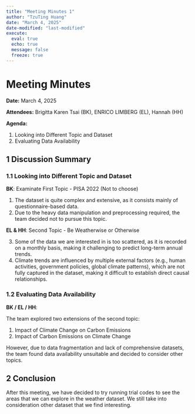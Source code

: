 ```yaml
---
title: "Meeting Minutes 1"
author: "TzuTing Huang"
date: "March 4, 2025"
date-modified: "last-modified"
execute: 
  eval: true
  echo: true
  message: false
  freeze: true
---
```


# Meeting Minutes

**Date:** March 4, 2025

**Attendees:** Brigitta Karen Tsai (BK), ENRICO LIMBERG (EL), Hannah (HH)

**Agenda:**

1.  Looking into Different Topic and Dataset
2.  Evaluating Data Availability

## **1 Discussion Summary**

### 1.1 Looking into Different Topic and Dataset

**BK**: Examinate First Topic - PISA 2022 (Not to choose)

1.  The dataset is quite complex and extensive, as it consists mainly of questionnaire-based data.
2.  Due to the heavy data manipulation and preprocessing required, the team decided not to pursue this topic.

**EL & HH**: Second Topic - Be Weatherwise or Otherwise

3.  Some of the data we are interested in is too scattered, as it is recorded on a monthly basis, making it challenging to predict long-term annual trends.
4.  Climate trends are influenced by multiple external factors (e.g., human activities, government policies, global climate patterns), which are not fully captured in the dataset, making it difficult to establish direct causal relationships.

### 1.2 Evaluating Data Availability 

**BK / EL / HH**:

The team explored two extensions of the second topic:

1.  Impact of Climate Change on Carbon Emissions
2.  Impact of Carbon Emissions on Climate Change

However, due to data fragmentation and lack of comprehensive datasets, the team found data availability unsuitable and decided to consider other topics.

## 2 Conclusion

After this meeting, we have decided to try running trial codes to see the areas that we can explore in the weather dataset. We still take into consideration other dataset that we find interesting.
